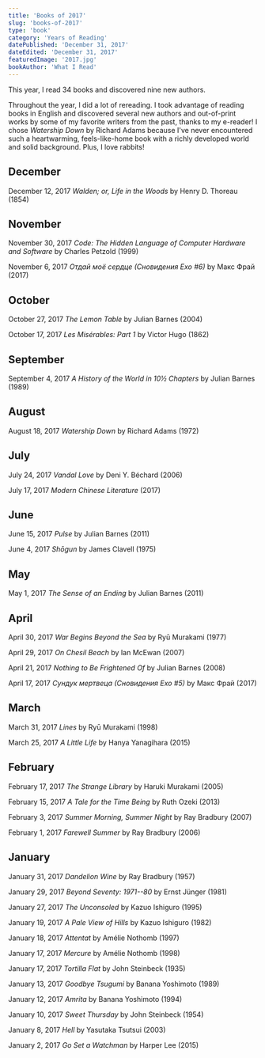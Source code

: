 ```yaml
---
title: 'Books of 2017'
slug: 'books-of-2017'
type: 'book'
category: 'Years of Reading'
datePublished: 'December 31, 2017'
dateEdited: 'December 31, 2017'
featuredImage: '2017.jpg'
bookAuthor: 'What I Read'
---
```


This year, I read 34 books and discovered nine new authors.

Throughout the year, I did a lot of rereading. I took advantage of reading books
in English and discovered several new authors and out-of-print works by some of
my favorite writers from the past, thanks to my e-reader! I chose _Watership
Down_ by Richard Adams because I've never encountered such a heartwarming,
feels-like-home book with a richly developed world and solid background. Plus, I
love rabbits!

## December

December 12, 2017 _Walden; or, Life in the Woods_ by Henry D. Thoreau (1854)

## November

November 30, 2017 _Code: The Hidden Language of Computer Hardware and Software_
by Charles Petzold (1999)

November 6, 2017 _Отдай моё сердце (Сновидения Ехо #6)_ by Макс Фрай (2017)

## October

October 27, 2017 _The Lemon Table_ by Julian Barnes (2004)

October 17, 2017 _Les Misérables: Part 1_ by Victor Hugo (1862)

## September

September 4, 2017 _A History of the World in 10½ Chapters_ by Julian Barnes
(1989)

## August

August 18, 2017 _Watership Down_ by Richard Adams (1972)

## July

July 24, 2017 _Vandal Love_ by Deni Y. Béchard (2006)

July 17, 2017 _Modern Chinese Literature_ (2017)

## June

June 15, 2017 _Pulse_ by Julian Barnes (2011)

June 4, 2017 _Shōgun_ by James Clavell (1975)

## May

May 1, 2017 _The Sense of an Ending_ by Julian Barnes (2011)

## April

April 30, 2017 _War Begins Beyond the Sea_ by Ryū Murakami (1977)

April 29, 2017 _On Chesil Beach_ by Ian McEwan (2007)

April 21, 2017 _Nothing to Be Frightened Of_ by Julian Barnes (2008)

April 17, 2017 _Сундук мертвеца (Сновидения Ехо #5)_ by Макс Фрай (2017)

## March

March 31, 2017 _Lines_ by Ryū Murakami (1998)

March 25, 2017 _A Little Life_ by Hanya Yanagihara (2015)

## February

February 17, 2017 _The Strange Library_ by Haruki Murakami (2005)

February 15, 2017 _A Tale for the Time Being_ by Ruth Ozeki (2013)

February 3, 2017 _Summer Morning, Summer Night_ by Ray Bradbury (2007)

February 1, 2017 _Farewell Summer_ by Ray Bradbury (2006)

## January

January 31, 2017 _Dandelion Wine_ by Ray Bradbury (1957)

January 29, 2017 _Beyond Seventy: 1971--80_ by Ernst Jünger (1981)

January 27, 2017 _The Unconsoled_ by Kazuo Ishiguro (1995)

January 19, 2017 _A Pale View of Hills_ by Kazuo Ishiguro (1982)

January 18, 2017 _Attentat_ by Amélie Nothomb (1997)

January 17, 2017 _Mercure_ by Amélie Nothomb (1998)

January 17, 2017 _Tortilla Flat_ by John Steinbeck (1935)

January 13, 2017 _Goodbye Tsugumi_ by Banana Yoshimoto (1989)

January 12, 2017 _Amrita_ by Banana Yoshimoto (1994)

January 10, 2017 _Sweet Thursday_ by John Steinbeck (1954)

January 8, 2017 _Hell_ by Yasutaka Tsutsui (2003)

January 2, 2017 _Go Set a Watchman_ by Harper Lee (2015)
